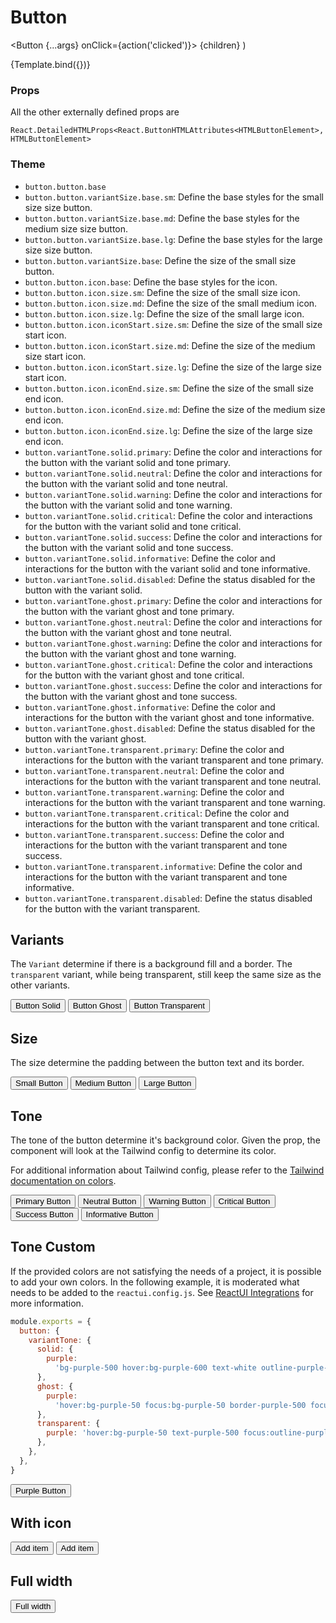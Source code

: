
<Meta title="Components/Button/Button" component={Button} />

# Button

  <Button {...args} onClick={action('clicked')}>
    {children}
  </Button>
)

<Canvas>
  <Story
    name="Default"
    args={{
      children: 'Default Button',
      disabled: false,
      variant: Variant.solid,
      size: Size.md,
      tone: Tone.primary,
      iconStart: 'None',
      iconEnd: 'None',
    }}
    argTypes={{
      variant: {
        options: Object.values(Variant),
        control: { type: 'radio' },
      },
      size: {
        options: Object.values(Size),
        control: { type: 'radio' },
      },
      tone: {
        options: Object.values(Tone),
        control: { type: 'select' },
      },
      iconStart: {
        options: ['None', 'Add', 'Info'],
        mapping: { None: undefined, Add: IconAdd, Info: IconInfo },
        control: { type: 'select' },
      },
      iconEnd: {
        options: ['None', 'Add', 'Info'],
        mapping: { None: undefined, Add: IconAdd, Info: IconInfo },
        control: { type: 'select' },
      },
    }}
  >
    {Template.bind({})}
  </Story>
</Canvas>

### Props

<ArgsTable story="Default" />

All the other externally defined props are

```
React.DetailedHTMLProps<React.ButtonHTMLAttributes<HTMLButtonElement>, HTMLButtonElement>
```

### Theme

- `button.button.base`
- `button.button.variantSize.base.sm`: Define the base styles for the small size size button.
- `button.button.variantSize.base.md`: Define the base styles for the medium size size button.
- `button.button.variantSize.base.lg`: Define the base styles for the large size size button.
- `button.button.variantSize.base`: Define the size of the small size button.
- `button.button.icon.base`: Define the base styles for the icon.
- `button.button.icon.size.sm`: Define the size of the small size icon.
- `button.button.icon.size.md`: Define the size of the small medium icon.
- `button.button.icon.size.lg`: Define the size of the small large icon.
- `button.button.icon.iconStart.size.sm`: Define the size of the small size start icon.
- `button.button.icon.iconStart.size.md`: Define the size of the medium size start icon.
- `button.button.icon.iconStart.size.lg`: Define the size of the large size start icon.
- `button.button.icon.iconEnd.size.sm`: Define the size of the small size end icon.
- `button.button.icon.iconEnd.size.md`: Define the size of the medium size end icon.
- `button.button.icon.iconEnd.size.lg`: Define the size of the large size end icon.
- `button.variantTone.solid.primary`: Define the color and interactions for the button with the variant solid and tone primary.
- `button.variantTone.solid.neutral`: Define the color and interactions for the button with the variant solid and tone neutral.
- `button.variantTone.solid.warning`: Define the color and interactions for the button with the variant solid and tone warning.
- `button.variantTone.solid.critical`: Define the color and interactions for the button with the variant solid and tone critical.
- `button.variantTone.solid.success`: Define the color and interactions for the button with the variant solid and tone success.
- `button.variantTone.solid.informative`: Define the color and interactions for the button with the variant solid and tone informative.
- `button.variantTone.solid.disabled`: Define the status disabled for the button with the variant solid.
- `button.variantTone.ghost.primary`: Define the color and interactions for the button with the variant ghost and tone primary.
- `button.variantTone.ghost.neutral`: Define the color and interactions for the button with the variant ghost and tone neutral.
- `button.variantTone.ghost.warning`: Define the color and interactions for the button with the variant ghost and tone warning.
- `button.variantTone.ghost.critical`: Define the color and interactions for the button with the variant ghost and tone critical.
- `button.variantTone.ghost.success`: Define the color and interactions for the button with the variant ghost and tone success.
- `button.variantTone.ghost.informative`: Define the color and interactions for the button with the variant ghost and tone informative.
- `button.variantTone.ghost.disabled`: Define the status disabled for the button with the variant ghost.
- `button.variantTone.transparent.primary`: Define the color and interactions for the button with the variant transparent and tone primary.
- `button.variantTone.transparent.neutral`: Define the color and interactions for the button with the variant transparent and tone neutral.
- `button.variantTone.transparent.warning`: Define the color and interactions for the button with the variant transparent and tone warning.
- `button.variantTone.transparent.critical`: Define the color and interactions for the button with the variant transparent and tone critical.
- `button.variantTone.transparent.success`: Define the color and interactions for the button with the variant transparent and tone success.
- `button.variantTone.transparent.informative`: Define the color and interactions for the button with the variant transparent and tone informative.
- `button.variantTone.transparent.disabled`: Define the status disabled for the button with the variant transparent.

## Variants

The `Variant` determine if there is a background fill and a border. The `transparent` variant, while being transparent, still keep the same size as the other variants.

<Canvas>
  <Story name="VariantSolid">
    <Button variant={Variant.solid}>Button Solid</Button>
  </Story>
  <Story name="VariantGhost">
    <Button variant={Variant.ghost}>Button Ghost</Button>
  </Story>
  <Story name="VariantTransparent">
    <Button variant={Variant.transparent}>Button Transparent</Button>
  </Story>
</Canvas>

## Size

The size determine the padding between the button text and its border.

<Canvas>
  <Story name="SizeSm">
    <Button size={Size.sm}>Small Button</Button>
  </Story>
  <Story name="SizeMd">
    <Button size={Size.md}>Medium Button</Button>
  </Story>
  <Story name="SizeLg">
    <Button size={Size.lg}>Large Button</Button>
  </Story>
</Canvas>

## Tone

The tone of the button determine it's background color. Given the prop, the component will look at the Tailwind config to determine its color.

For additional information about Tailwind config, please refer to the [Tailwind documentation on colors](https://tailwindcss.com/docs/customizing-colors).

<Canvas>
  <Story name="Primary">
    <Button tone={Tone.primary}>Primary Button</Button>
  </Story>
  <Story name="Neutral">
    <Button tone={Tone.neutral}>Neutral Button</Button>
  </Story>
  <Story name="Warning">
    <Button tone={Tone.warning}>Warning Button</Button>
  </Story>
  <Story name="Critical">
    <Button tone={Tone.critical}>Critical Button</Button>
  </Story>
  <Story name="Success">
    <Button tone={Tone.success}>Success Button</Button>
  </Story>
  <Story name="Informative">
    <Button tone={Tone.informative}>Informative Button</Button>
  </Story>
</Canvas>

## Tone Custom

If the provided colors are not satisfying the needs of a project, it is possible to add your own colors. In the following example, it is moderated what needs to be added to the `reactui.config.js`. See [ReactUI Integrations](https://github.com/aboutbits/react-ui-integrations) for more information.

```js
module.exports = {
  button: {
    variantTone: {
      solid: {
        purple:
          'bg-purple-500 hover:bg-purple-600 text-white outline-purple-500',
      },
      ghost: {
        purple:
          'hover:bg-purple-50 focus:bg-purple-50 border-purple-500 focus:border-transparent text-purple-500 outline-purple-500',
      },
      transparent: {
        purple: 'hover:bg-purple-50 text-purple-500 focus:outline-purple-500',
      },
    },
  },
}
```

<Canvas>
  <Story name="CustomPurple">
    <Button tone="purple">Purple Button</Button>
  </Story>
</Canvas>

## With icon

<Canvas>
  <Story name="WithIconStart">
    <Button iconStart={IconAdd}>Add item</Button>
  </Story>
</Canvas>

<Canvas>
  <Story name="WithIconEnd">
    <Button iconEnd={IconAdd}>Add item</Button>
  </Story>
</Canvas>

## Full width

<Canvas>
  <Story name="Full width">
    <Button className="w-full">Full width</Button>
  </Story>
</Canvas>
